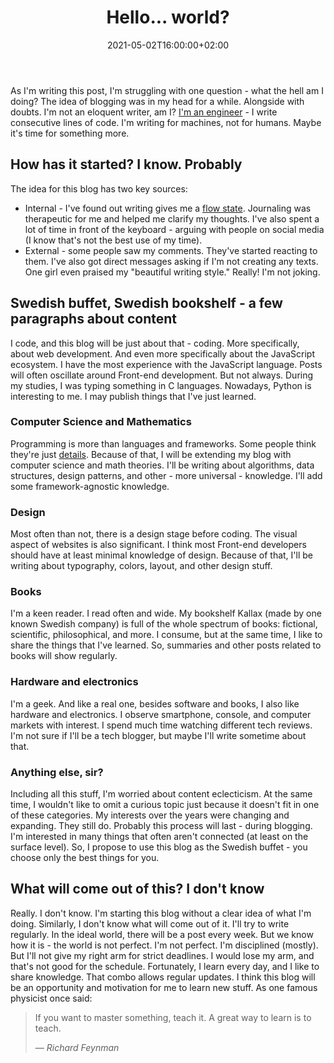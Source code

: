 ﻿---
title: Hello... world?
description: "What I'm actually doing?"
date: 2021-05-02T16:00:00+02:00
image:
  alt: "Text Hello typed on a sheet of paper"
  caption: "Photo by Matthew Henry on Burst"
  src: "./typist-says-hello.jpg"
---

As I'm writing this post, I'm struggling with one question - what the hell am I doing? The idea of blogging was in my head for a while. Alongside with doubts. I'm not an eloquent writer, am I? [I'm an engineer](/about) - I write consecutive lines of code. I'm writing for machines, not for humans. Maybe it's time for something more.

## How has it started? I know. Probably

The idea for this blog has two key sources:

- Internal - I've found out writing gives me a [flow state](<https://en.wikipedia.org/wiki/Flow_(psychology)>). Journaling was therapeutic for me and helped me clarify my thoughts. I've also spent a lot of time in front of the keyboard - arguing with people on social media (I know that's not the best use of my time).
- External - some people saw my comments. They've started reacting to them. I've also got direct messages asking if I'm not creating any texts. One girl even praised my "beautiful writing style." Really! I'm not joking.

## Swedish buffet, Swedish bookshelf - a few paragraphs about content

I code, and this blog will be just about that - coding. More specifically, about web development. And even more specifically about the JavaScript ecosystem. I have the most experience with the JavaScript language. Posts will often oscillate around Front-end development. But not always. During my studies, I was typing something in C languages. Nowadays, Python is interesting to me. I may publish things that I've just learned.

### Computer Science and Mathematics

Programming is more than languages and frameworks. Some people think they're just [details](https://blog.cleancoder.com/uncle-bob/2012/08/13/the-clean-architecture.html). Because of that, I will be extending my blog with computer science and math theories. I'll be writing about algorithms, data structures, design patterns, and other - more universal - knowledge. I'll add some framework-agnostic knowledge.

### Design

Most often than not, there is a design stage before coding. The visual aspect of websites is also significant. I think most Front-end developers should have at least minimal knowledge of design. Because of that, I'll be writing about typography, colors, layout, and other design stuff.

### Books

I'm a keen reader. I read often and wide. My bookshelf Kallax (made by one known Swedish company) is full of the whole spectrum of books: fictional, scientific, philosophical, and more. I consume, but at the same time, I like to share the things that I've learned. So, summaries and other posts related to books will show regularly.

### Hardware and electronics

I'm a geek. And like a real one, besides software and books, I also like hardware and electronics. I observe smartphone, console, and computer markets with interest. I spend much time watching different tech reviews. I'm not sure if I'll be a tech blogger, but maybe I'll write sometime about that.

### Anything else, sir?

Including all this stuff, I'm worried about content eclecticism. At the same time, I wouldn't like to omit a curious topic just because it doesn't fit in one of these categories. My interests over the years were changing and expanding. They still do. Probably this process will last - during blogging. I'm interested in many things that often aren't connected (at least on the surface level). So, I propose to use this blog as the Swedish buffet - you choose only the best things for you.

## What will come out of this? I don't know

Really. I don't know. I'm starting this blog without a clear idea of what I'm doing. Similarly, I don't know what will come out of it. I'll try to write regularly. In the ideal world, there will be a post every week. But we know how it is - the world is not perfect. I'm not perfect. I'm disciplined (mostly). But I'll not give my right arm for strict deadlines. I would lose my arm, and that's not good for the schedule. Fortunately, I learn every day, and I like to share knowledge. That combo allows regular updates. I think this blog will be an opportunity and motivation for me to learn new stuff. As one famous physicist once said:

> If you want to master something, teach it. A great way to learn is to teach.
>
> &mdash;<cite> Richard Feynman</cite>
